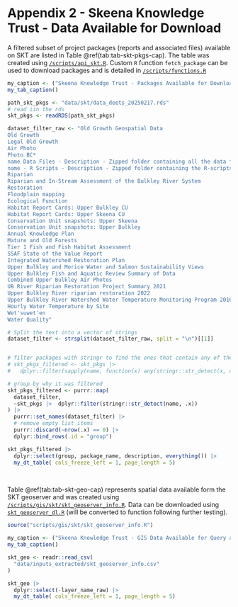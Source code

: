 

# **Appendix 2 - Skeena Knowledge Trust - Data Available for Download ** {-}


A filtered subset of project packages (reports and associated files) available on SKT are listed in Table \@ref(tab:tab-skt-pkgs-cap). The table was created using [`/scripts/api_skt.R`](https://github.com/NewGraphEnvironment/restoration_wedzin_kwa_2024/tree/main/scripts/api_skt.R). Custom `R` function `fetch_package` can be used to download packages and is detailed in  [`/scripts/functions.R`](https://github.com/NewGraphEnvironment/restoration_wedzin_kwa_2024/tree/main/scripts/functions.R)

```r
my_caption <- ("Skeena Knowledge Trust - Packages Available for Download")
my_tab_caption()
```


```r

path_skt_pkgs <- "data/skt/data_deets_20250217.rds"
# read iin the rds
skt_pkgs <- readRDS(path_skt_pkgs)

dataset_filter_raw <- "Old Growth Geospatial Data
Old Growth
Legal Old Growth
Air Photo
Photo BC*
name Data Files - Description - Zipped folder containing all the data files used for analysis
name - R Scripts - Description - Zipped folder containing the R-scripts used for data analysis
Riparian
Riparian and In-Stream Assessment of the Bulkley River System
Restoration
Floodplain mapping
Ecological Function
Habitat Report Cards: Upper Bulkley CU
Habitat Report Cards: Upper Skeena CU
Conservation Unit snapshots: Upper Skeena
Conservation Unit snapshots: Upper Bulkley
Annual Knowledge Plan
Mature and Old Forests
Tier 1 Fish and Fish Habitat Assessment
SSAF State of the Value Report
Integrated Watershed Restoration Plan
Upper Bulkley and Morice Water and Salmon Sustainability Views
Upper Bulkley Fish and Aquatic Review Summary of Data
Combined Upper Bulkley Air Photos
UB River Riparian Restoration Project Summary 2021
Upper Bulkley River riparian restoration 2022
Upper Bulkley River Watershed Water Temperature Monitoring Program 2016-21 Data Report
Hourly Water Temperature by Site
Wet'suwet'en
Water Quality"

# Split the text into a vector of strings
dataset_filter <- strsplit(dataset_filter_raw, split = "\n")[[1]]


# filter packages with stringr to find the ones that contain any of the strings in text_filter
# skt_pkgs_filtered <- skt_pkgs |> 
#   dplyr::filter(sapply(name, function(x) any(stringr::str_detect(x, dataset_filter))))

# group by why it was filtered
skt_pkgs_filtered <- purrr::map(
  dataset_filter, 
  ~skt_pkgs |>  dplyr::filter(stringr::str_detect(name, .x))
) |> 
  purrr::set_names(dataset_filter) |> 
  # remove empty list items
  purrr::discard(~nrow(.x) == 0) |> 
  dplyr::bind_rows(.id = "group")

skt_pkgs_filtered |> 
  dplyr::select(group, package_name, description, everything()) |> 
  my_dt_table( cols_freeze_left = 1, page_length = 5)

```

<br>

Table \@ref(tab:tab-skt-geo-cap) represents spatial data available form the SKT geoserver and was created using [`/scripts/gis/skt/skt_geoserver_info.R`](https://github.com/NewGraphEnvironment/restoration_wedzin_kwa_2024/tree/main/scripts/gis/skt/skt_geoserver_info.R). Data
can be downloaded using [`skt_geoserver_dl.R`](https://github.com/NewGraphEnvironment/restoration_wedzin_kwa_2024/tree/main/scripts/gis/skt/skt_geoserver_dl.R) (will be converted to function following further testing).

```r
source("scripts/gis/skt/skt_geoserver_info.R")
```

```r
my_caption <- ("Skeena Knowledge Trust - GIS Data Available for Query and Download")
my_tab_caption()
```


```r

skt_geo <- readr::read_csv(
  "data/inputs_extracted/skt_geoserver_info.csv"
)

skt_geo |> 
  dplyr::select(-layer_name_raw) |> 
  my_dt_table( cols_freeze_left = 1, page_length = 5)

```


